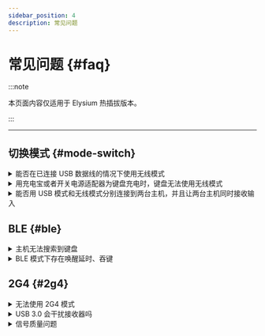 ```yaml
---
sidebar_position: 4
description: 常见问题
---
```


# 常见问题 {#faq}

:::note

本页面内容仅适用于 Elysium 热插拔版本。

:::

---

## 切换模式 {#mode-switch}

<details>
  <summary> <Icon icon="fa-solid fa-file-circle-question" /> 能否在已连接 USB 数据线的情况下使用无线模式 </summary>

不能。在 USB 数据线连接的情况下，会强制使用 USB 模式，拔除 USB 数据线后，自动切换到无线模式。

</details>

<details>
  <summary> <Icon icon="fa-solid fa-file-circle-question" /> 用充电宝或者开关电源适配器为键盘充电时，键盘无法使用无线模式 </summary>

因为这种情况会被识别为 USB 模式，所以造成键盘暂时无法使用。建议使用电脑 USB 端口为键盘充电。

</details>

<details>
  <summary> <Icon icon="fa-solid fa-file-circle-question" /> 能否用 USB 模式和无线模式分别连接到两台主机，并且让两台主机同时接收输入 </summary>

不能。键盘会优先把数据发送给已连接 USB 数据线的主机。

</details>

## BLE {#ble}

<details>
  <summary> <Icon icon="fa-solid fa-file-circle-question" /> 主机无法搜索到键盘 </summary>

确保[电池开关](/docs-elysium/battery/battery-switch)已经打开，并且已经[切换](/docs-elysium/tri-mode/usb-ble-2g4-mode-switch#switch-to-wireless-mode)到 BLE 模式，并确保没有连接任何充电线。若问题依然存在：

短按一下 <kbd>**fn**</kbd> + <kbd>**X**</kbd> 以删除其它设备的配对记忆。若问题依然存在：

短按一下 <kbd>**fn**</kbd> + <kbd>**\\**</kbd> 以进行一次复位操作。若问题依然存在：

找到 PCB 正面的三挡开关（下图中标为红色的元件），检查其档位是否位于正中间，如果不是，请将它调到正中间。

![](img/top_mode.svg)

</details>

<details>
  <summary> <Icon icon="fa-solid fa-file-circle-question" /> BLE 模式下存在唤醒延时、吞键 </summary>

Elysium 在低功耗休眠期间可以保持与主机的连接，从而实现无延时唤醒，但以下情况例外：

* 在键盘休眠期间，主机离开通信范围或关机。

</details>

## 2G4 {#2g4}

<details>
  <summary> <Icon icon="fa-solid fa-file-circle-question" /> 无法使用 2G4 模式 </summary>

确保[电池开关](/docs-elysium/battery/battery-switch)已经打开，并且已经[切换](/docs-elysium/tri-mode/usb-ble-2g4-mode-switch#switch-to-wireless-mode)到 2G4 模式，并确保没有连接任何充电线。若问题依然存在：

短按一下 <kbd>**fn**</kbd> + <kbd>**\\**</kbd> 以进行一次复位操作。若问题依然存在：

找到 PCB 正面的三挡开关（下图中标为红色的元件），检查其档位是否位于正中间，如果不是，请将它调到正中间。

![](img/top_mode.svg)

若问题依然存在，可以按照[重新配对接收器](/docs-elysium/tri-mode/2g4/2g4-re-pairing)页面的方法重新配对接收器。

</details>

<details>
  <summary> <Icon icon="fa-solid fa-file-circle-question" /> USB 3.0 会干扰接收器吗 </summary>

10Gbps 速率的 USB 3.0 设备可能会干扰 2.4GHz 频段，但仅当这些设备在使用中时才会对键盘产生明显干扰。

</details>

<details>
  <summary> <Icon icon="fa-solid fa-file-circle-question" /> 信号质量问题 </summary>

以下这些情况有可能产生信号质量问题：

* 无线环境复杂。

* 接收器与键盘距离过远。

你可以通过以下措施改善：

* 减少周边无线设备的数量。

* 通过 USB 延长线或集线器缩短接收器与键盘之间的距离。

</details>